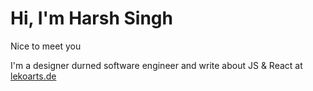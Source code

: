 # Hi, I'm Harsh Singh
Nice to meet you

I'm a designer durned software engineer and write about JS & React at [lekoarts.de](https://www.lekoarts.de?utm_source=cara&utm_medium=Starter)
